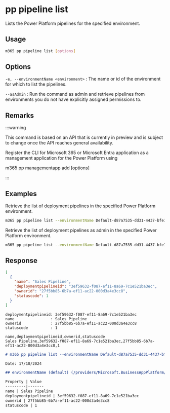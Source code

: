 
# pp pipeline list

Lists the Power Platform pipelines for the specified environment.

## Usage

```sh
m365 pp pipeline list [options]
```

## Options

`-e, --environmentName <environment>`
: The name or id of the environment for which to list the pipelines.

`--asAdmin`
: Run the command as admin and retrieve pipelines from environments you do not have explicitly assigned permissions to.

<Global />

## Remarks

:::warning

This command is based on an API that is currently in preview and is subject to change once the API reaches general availability.

Register the CLI for Microsoft 365 or Microsoft Entra application as a management application for the Power Platform using

m365 pp managementapp add [options]

:::

## Examples

Retrieve the list of deployment pipelines in the specified Power Platform environment.

```sh 
m365 pp pipeline list --environmentName Default-d87a7535-dd31-4437-bfe1-95340acd55c5
```

Retrieve the list of deployment pipelines as admin in the specified Power Platform environment.

```sh 
m365 pp pipeline list --environmentName Default-d87a7535-dd31-4437-bfe1-95340acd55c5 --asAdmin
```

## Response

<Tabs>
  <TabItem value="JSON">

  ```json
  [
    {
      "name": "Sales Pipeline",
      "deploymentpipelineid": "3ef59632-f087-ef11-8a69-7c1e521ba3ec",
      "ownerid": "27f5bb85-6b7a-ef11-ac22-000d3a4e3cc8",
      "statuscode": 1
    }
  ]
  ```
  </TabItem>

  <TabItem value="Text">

  ```text
  deploymentpipelineid: 3ef59632-f087-ef11-8a69-7c1e521ba3ec
  name                : Sales Pipeline
  ownerid             : 27f5bb85-6b7a-ef11-ac22-000d3a4e3cc8
  statuscode          : 1
  ```
  </TabItem>

  <TabItem value="CSV">

  ```csv
  name,deploymentpipelineid,ownerid,statuscode
  Sales Pipeline,3ef59632-f087-ef11-8a69-7c1e521ba3ec,27f5bb85-6b7a-ef11-ac22-000d3a4e3cc8,1
  ```
  </TabItem>

  <TabItem value="Markdown">

  ```md
  # m365 pp pipeline list --environmentName Default-d87a7535-dd31-4437-bfe1-95340acd55c5

  Date: 17/10/2024

  ## environmentName (default) (/providers/Microsoft.BusinessAppPlatform/environments/Default-e1dd4023-a656-480a-8a0e-c1b1eec51e1d)

  Property | Value
  ---------|-------
  name | Sales Pipeline
  deploymentpipelineid | 3ef59632-f087-ef11-8a69-7c1e521ba3ec
  ownerid | 27f5bb85-6b7a-ef11-ac22-000d3a4e3cc8
  statuscode | 1
  ```

  </TabItem>

</Tabs>
